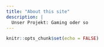 ```yaml
---
title: "About this site"
description: |
  Unser Projekt: Gaming oder so
---
```


```r
knitr::opts_chunk$set(echo = FALSE)
```

